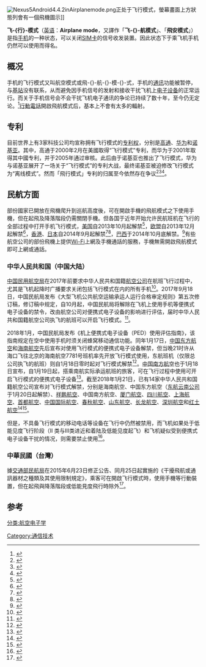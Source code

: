 {{NoteTA
|1=zh-tw:訊號;zh-cn:信号;
|2=zh-tw:行動電話;zh-cn:手机;
|3=zh-tw:飛航模式;zh-cn:飞行模式;
|4=zh-tw:基地台;zh-cn:基站;
|G1=IT
}}
{{expand|time=2018-01-19}}
{{globalize|time=2018-01-19}}
[[File:Nexus5Android4.4.2inAirplanemode.png|thumb]]正处于飞行模式，螢幕畫面上方狀態列會有一個飛機圖示]]

'''飞-{行}-模式'''（[[英语|英语]]：'''Airplane mode'''，又譯作「'''飞-{}-航模式'''」、「'''飛安模式'''」）是指[[手机|手机]]的一种状态，可以关闭[[SIM卡|SIM卡]]的信号收发装置。因此状态下于乘飞机手机仍然可以使用而得名。

== 概况 ==
手机的飞行模式又叫航空模式或飛-{}-航-{}-模-{}-式，手机的[[通讯|通讯]]功能被暂停，与[[基站|基站]]没有联系，从而避免因手机信号的发射和接收干扰飞机上[[电子设备|电子设备]]的正常运行。而关于手机信号会不会干扰飞机电子通讯的争论已持续了数十年，至今仍无定论。<ref>{{cite web|language=zh-hans|url=http://www.guokr.com/article/34523/|title=飞机上为啥禁止使用手机？|publisher=果壳网|date=2011年5月23日|accessdate=2012年11月6日|archive-date=2017年10月28日|archive-url=https://web.archive.org/web/20171028192251/http://www.guokr.com/article/34523/|dead-url=no}}</ref>[[行動電話|行動電話]]開啟飛航模式后，基本上不會有太多的輻射。

==专利==
目前世界上有3家科技公司均宣称拥有飞行模式的[[专利权|专利权]]，分别是[[高通|高通]]、[[华为|华为]]和[[诺基亚|诺基亚]]。其中，高通于2000年2月在美國取得“飞行模式”专利，而华为于2001年取得其中國专利，并于2005年通过审核。此后由于诺基亚也推出了飞行模式，华为与诺基亚展开了一场关于“飞行模式”的专利大战，最终诺基亚被迫修改飞行模式为“离线模式”。然而「飛行模式」专利的归属至今依然存在争议<ref>{{cite web|url=http://news.sina.com.tw/article/20180118/25472458.html|title=飛機上可以玩手機 但你知道飛行模式是誰發明的嗎？|publisher=北京新浪網|date=2018-01-18|accessdate=2018-01-18|archive-url=https://web.archive.org/web/20180121184632/http://news.sina.com.tw/article/20180118/25472458.html|archive-date=2018-01-21|dead-url=yes}}</ref><ref>{{cite web|url=http://www.pcpop.com/article/4487913.shtml|title=网友围观！国内航班手机解禁，竟意外引发华为、高通专利互搏！|publisher=泡泡网原创|date=2018-01-19|accessdate=2018-01-19|archive-date=2018-09-19|archive-url=https://web.archive.org/web/20180919134422/http://www.pcpop.com/article/4487913.shtml|dead-url=no}}</ref><ref>{{cite web|url=http://www.sohu.com/a/217907459_115224|title=为了飞行模式打起来了！华为和高通到底谁在说谎？|publisher=搜狐|date=2018-01-20|accessdate=2018-01-20|archive-date=2018-09-19|archive-url=https://web.archive.org/web/20180919171538/http://www.sohu.com/a/217907459_115224|dead-url=no}}</ref>。

== 民航方面 ==
部份國家已開放在飛機爬升到巡航高度後，可在開啟手機的飛航模式之下使用手機，但在起飛及降落階段仍需關閉手機。但各国于近年开始允许民航班机在飞行的全部过程中打开手机飞行模式，[[美国|美国]]自2013年10月起解禁<ref>{{Cite web |url=http://news.xinmin.cn/world/2013/11/03/22523869.html |title=美国民航局解除禁令 乘客可在飞行模式下玩iPad |access-date=2014-11-01 |archive-date=2016-03-04 |archive-url=https://web.archive.org/web/20160304194448/http://news.xinmin.cn/world/2013/11/03/22523869.html |dead-url=no }}</ref>，[[欧盟|欧盟]]自2013年12月起解禁<ref>{{Cite web |url=http://ec.europa.eu/transport/newsletters/2013/12-13/articles/peds-faq_en.htm |title=the EU is expanding the safe use of PEDs on board |access-date=2014-11-28 |archive-date=2014-12-11 |archive-url=https://web.archive.org/web/20141211014853/http://ec.europa.eu/transport/newsletters/2013/12-13/articles/peds-faq_en.htm |dead-url=no }}</ref>，[[香港|香港]]、[[日本|日本]]自2014年9月起解禁<ref>{{Cite web |url=http://world.kankanews.com/JPNtour/2014-09-03/5330501.shtml |title=小福音:从9月1日开始，日本放宽对机内使用电器的规制，起飞降落时，一部分电器如手机在飞行模式下亦可无需关机，嗯一直想拍起飞降落前的美景来的… |access-date=2014-11-01 |archive-date=2014-11-01 |archive-url=https://web.archive.org/web/20141101093811/http://world.kankanews.com/JPNtour/2014-09-03/5330501.shtml |dead-url=no }}</ref><ref>{{Cite web |url=http://domestic.kankanews.com/c/2014-09-03/0045330855.shtml |title=香港航班允许乘客全程使用飞行模式手机 |access-date=2014-11-01 |archive-date=2014-11-01 |archive-url=https://web.archive.org/web/20141101102253/http://domestic.kankanews.com/c/2014-09-03/0045330855.shtml |dead-url=yes }}</ref>，[[巴西|巴西]]于2014年10月底解禁。<ref>{{Cite web |url=http://huaren.haiwainet.cn/n/2014/1031/c232657-21314174.html |title=巴西拟允许在飞机上使用手机 需调成飞行模式 |access-date=2014-11-01 |archive-date=2019-03-06 |archive-url=https://web.archive.org/web/20190306043957/http://huaren.haiwainet.cn/n/2014/1031/c232657-21314174.html |dead-url=no }}</ref>有些航空公司的部份飛機上提供[[Wi-Fi|Wi-Fi]]上網及手機通話的服務，手機無需開啟飛航模式即可上網或通話。

===中华人民共和国（中国大陆）===
[[中国民用航空局|中国民用航空局]]在2017年前要求中华人民共和国籍[[航空公司|航空公司]]在航班飞行过程中，尤其是飞机起降时广播要求关闭包括飞行模式在内的所有手机<ref>{{cite web|language=zh-hans|url=http://caac.people.com.cn/GB/114162/9945771.html|title=乘飞机慎用“飞行模式”|publisher=人民网-中国民航新闻网|date=2009年8月28日|accessdate=2010年2月12日|archive-date=2011年5月20日|archive-url=https://web.archive.org/web/20110520052451/http://caac.people.com.cn/GB/114162/9945771.html|dead-url=yes}}</ref>。2017年9月18日，中国民航局发布《大型飞机公共航空运输承运人运行合格审定规则》第五次修订稿，修订稿中规定，自10月起，中国民航局将解除在飞机上使用手机等便携式电子设备的禁令，改由航空公司对便携式电子设备的影响进行评估，届时中华人民共和国籍航空公司执飞的航班可以开启飞行模式。<ref>{{cite web|language=zh-hans|url=http://news.xinhuanet.com/expo/2017-09/19/c_129707548.htm|title=飞机上禁用手机将告别“一刀切”，空中WIFI市场收入可观|publisher=北京青年报|date=2017年9月19日|accessdate=2017年9月19日|archive-date=2018年1月18日|archive-url=https://web.archive.org/web/20180118181101/http://news.xinhuanet.com/expo/2017-09/19/c_129707548.htm|dead-url=no}}</ref>。

2018年1月，中国民航局发布《机上便携式电子设备（PED）使用评估指南》，该指南规定在空中使用手机时须关闭蜂窝移动通信功能。同年1月17日，[[中国东方航空|中国东方航空]]和[[海南航空|海南航空]]先后宣布对使用飞行模式的便携式电子设备解禁，但当晚21时许从海口飞往北京的海南航空7781号班机率先开放飞行模式使用，东航班机（仅限总公司执飞的航班）则自1月18日零时起对飞行模式解禁<ref>{{cite news|author=沈怡然|url=http://www.eeo.com.cn/2018/0117/321006.shtml|title=东航、海航“第一”争夺战：中国民航史上首次开放便携式电子设备使用 美国2013年解禁|publisher=经济观察网|date=2018-01-17|accessdate=2018-01-18|archive-date=2021-03-20|archive-url=https://web.archive.org/web/20210320022315/http://www.eeo.com.cn/2018/0117/321006.shtml|dead-url=no}}</ref>。[[中国南方航空|中国南方航空]]也于1月18日宣布，自1月19日起，搭乘南航实际承运航班的旅客，可在飞行过程中使用可开启飞行模式的便携式电子设备<ref>{{cite news|author=金潇|url=http://finance.ifeng.com/a/20180118/15933799_0.shtml|title=第4家！南航宣布19日起可在飞机上使用手机|publisher=中国网财经|date=2018-01-18|accessdate=2018-01-18|archive-date=2018-01-18|archive-url=https://web.archive.org/web/20180118181239/http://finance.ifeng.com/a/20180118/15933799_0.shtml|dead-url=no}}</ref>。截至2018年1月21日，已有14家中华人民共和国籍航空公司宣布对飞行模式解禁，分别是海南航空、中国东方航空（[[东航云南公司|东航云南公司]]于1月20日起解禁）、[[祥鹏航空|祥鹏航空]]、中国南方航空、[[厦门航空|厦门航空]]、[[四川航空|四川航空]]、[[上海航空|上海航空]]、[[首都航空|首都航空]]、[[中国国际航空|中国国际航空]]、[[春秋航空|春秋航空]]、[[山东航空|山东航空]]、[[长龙航空|长龙航空]]、[[深圳航空|深圳航空]]和[[红土航空|红土航空]]<ref>{{cite news|url=http://tech.sina.com.cn/roll/2018-01-21/doc-ifyquixe5478789.shtml|title=彻底放开！国内13家航空公司集体解禁手机“飞行模式”|publisher=驱动之家|date=2018-01-21|accessdate=2018-01-21|archive-date=2018-01-21|archive-url=https://web.archive.org/web/20180121184645/http://tech.sina.com.cn/roll/2018-01-21/doc-ifyquixe5478789.shtml|dead-url=no}}</ref><ref>{{cite news|url=http://news.online.sh.cn/news/gb/content/2018-01/20/content_8753312.htm|title=又多两家！东航云南、红土航空宣告飞行途中可以使用手机|publisher=云南网|date=2018-01-20|accessdate=2018-01-21|archive-date=2018-01-22|archive-url=https://web.archive.org/web/20180122071919/http://news.online.sh.cn/news/gb/content/2018-01/20/content_8753312.htm|dead-url=no}}</ref>。

但是，不具备飞行模式的移动电话等设备在飞行中仍然被禁用，而飞机如果处于低能见度飞行阶段（II 类与III类进近和着陆及低能见度起飞）和飞机疑似受到便携式电子设备干扰的情况，则需要禁止使用<ref>{{cite news|author=姚晓岚|url=https://www.thepaper.cn/newsDetail_forward_1953535|title=飞机上使用便携式电子设备细则出炉：应关闭蜂窝移动通信功能|publisher=澎湃新闻|date=2018-01-17|accessdate=2018-01-18|archive-date=2018-03-22|archive-url=https://web.archive.org/web/20180322135342/https://www.thepaper.cn/newsDetail_forward_1953535|dead-url=no}}</ref>。

===中華民國（台灣）===
據[[交通部民航局|交通部民航局]]在2015年6月23日修正公告、同月25日起實施的《干擾飛航或通訊器材之種類及其使用限制規定》，乘客可在開啟飞行模式時，使用手機等行動裝置，但在起飛與降落階段或低能見度飛行時除外<ref>{{cite web|url=http://www.caa.gov.tw/APFile/big5/download/fsd/1435109289058.pdf|title=干擾飛航或通訊器材之種類及其使用限制規定|publisher=中華民國交通部民用航空局|date=2015-06-23|accessdate=2018-11-19|archive-url=https://web.archive.org/web/20181119092305/http://www.caa.gov.tw/APFile/big5/download/fsd/1435109289058.pdf|archive-date=2018-11-19|dead-url=yes}}</ref>。

== 参考 ==
{{reflist}}
{{quote|}}
{{移动电话}}
[[Category:通信技术|Category:通信技术]]
[[分类:航空电子学|分类:航空电子学]]